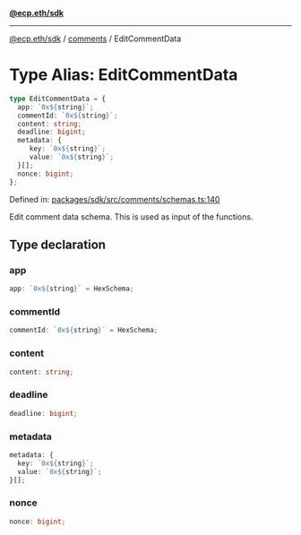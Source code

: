[**@ecp.eth/sdk**](../../index.mdx)

***

[@ecp.eth/sdk](/sdk-reference/index.mdx) / [comments](/sdk-reference/comments/index.mdx) / EditCommentData

# Type Alias: EditCommentData

```ts
type EditCommentData = {
  app: `0x${string}`;
  commentId: `0x${string}`;
  content: string;
  deadline: bigint;
  metadata: {
     key: `0x${string}`;
     value: `0x${string}`;
  }[];
  nonce: bigint;
};
```

Defined in: [packages/sdk/src/comments/schemas.ts:140](https://github.com/ecp-eth/comments-monorepo/blob/main/packages/sdk/src/comments/schemas.ts#L140)

Edit comment data schema. This is used as input of the functions.

## Type declaration

### app

```ts
app: `0x${string}` = HexSchema;
```

### commentId

```ts
commentId: `0x${string}` = HexSchema;
```

### content

```ts
content: string;
```

### deadline

```ts
deadline: bigint;
```

### metadata

```ts
metadata: {
  key: `0x${string}`;
  value: `0x${string}`;
}[];
```

### nonce

```ts
nonce: bigint;
```
